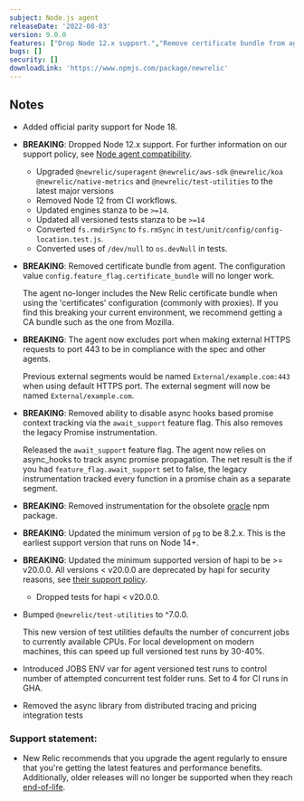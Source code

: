 ```yaml
---
subject: Node.js agent 
releaseDate: '2022-08-03'
version: 9.0.0
features: ["Drop Node 12.x support.","Remove certificate bundle from agent.","The agent now excludes port when making external HTTPS requests to port 443.","Remove ability to disable async hooks based promise context tracking via the `await_support` feature flag.","Remove instrumentation for the obsolete.","Update the minimum version of `pg` to be 8.2.x.","Update the minimum supported version of hapi to be >= v20.0.0.", "Add official parity support for Node 18."]
bugs: []
security: []
downloadLink: 'https://www.npmjs.com/package/newrelic'
---
```


## Notes

* Added official parity support for Node 18.

* **BREAKING**: Dropped Node 12.x support.  For further information on our support policy, see [Node agent compatibility](/docs/agents/nodejs-agent/getting-started/compatibility-requirements-nodejs-agent). 

  * Upgraded `@newrelic/superagent` `@newrelic/aws-sdk` `@newrelic/koa` `@newrelic/native-metrics` and `@newrelic/test-utilities` to the latest major versions
  * Removed Node 12 from CI workflows.
  * Updated engines stanza to be `>=14`.
  * Updated all versioned tests stanza to be `>=14`
  * Converted `fs.rmdirSync` to `fs.rmSync` in `test/unit/config/config-location.test.js`.
  * Converted uses of `/dev/null` to `os.devNull` in tests.

* **BREAKING**: Removed certificate bundle from agent. The configuration value `config.feature_flag.certificate_bundle` will no longer work.

    The agent no-longer includes the New Relic certificate bundle when using the 'certificates' configuration (commonly with proxies). If you find this breaking your current environment, we recommend getting a CA bundle such as the one from Mozilla.

* **BREAKING**: The agent now excludes port when making external HTTPS requests to port 443 to be in compliance with the spec and other agents.

    Previous external segments would be named `External/example.com:443` when using default HTTPS port.
    The external segment will now be named `External/example.com`.

* **BREAKING**: Removed ability to disable async hooks based promise context tracking via the `await_support` feature flag. This also removes the legacy Promise instrumentation.

    Released the `await_support` feature flag. The agent now relies on async_hooks to track async promise propagation.  The net result is the if you had `feature_flag.await_support` set to false, the legacy instrumentation tracked every function in a promise chain as a separate segment.

* **BREAKING**: Removed instrumentation for the obsolete [oracle](https://www.npmjs.com/package/oracle) npm package.

* **BREAKING**: Updated the minimum version of `pg` to be 8.2.x.  This is the earliest support version that runs on Node 14+.

* **BREAKING**: Updated the minimum supported version of hapi to be >= v20.0.0. All versions &lt; v20.0.0 are deprecated by hapi for security reasons, see [their support policy](https://hapi.dev/policies/support).
  * Dropped tests for hapi &lt; v20.0.0.

* Bumped `@newrelic/test-utilities` to ^7.0.0.

  This new version of test utilities defaults the number of concurrent jobs to currently available CPUs. For local development on modern machines, this can speed up full versioned test runs by 30-40%.

* Introduced JOBS ENV var for agent versioned test runs to control number of attempted concurrent test folder runs. Set to 4 for CI runs in GHA.

* Removed the async library from distributed tracing and pricing integration tests

### Support statement:

* New Relic recommends that you upgrade the agent regularly to ensure that you're getting the latest features and performance benefits. Additionally, older releases will no longer be supported when they reach [end-of-life](/docs/using-new-relic/cross-product-functions/install-configure/notification-changes-new-relic-saas-features-distributed-software).
